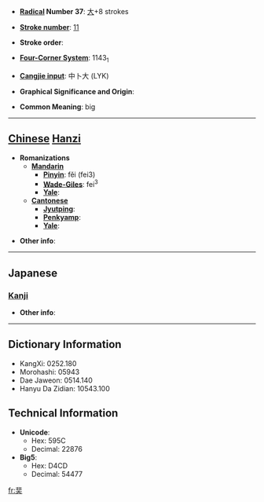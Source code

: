 * '''[[Wiktionary:Chinese radical index| Radical]] Number 37''': [[Wiktionary:Chinese radical index 大|大]]+8 strokes

* '''[[Wiktionary:Chinese total strokes index|Stroke number]]''': [[Wiktionary:Chinese total strokes index 11|11]]

* '''Stroke order''': 

* '''[[Wiktionary:Chinese four corner index|Four-Corner System]]''': 1143<sub>1</sub>

* '''[[Wiktionary:Chinese Cangjie index|Cangjie input]]''': 中卜大 (LYK)

* '''Graphical Significance and Origin''': 

* '''Common Meaning''': big

----

== [[Chinese]] [[Hanzi]] ==

* '''Romanizations'''
** '''[[Mandarin]]'''
*** '''[[Pinyin]]''': fěi (fei3)
*** '''[[Wade-Giles]]''': fei<sup>3</sup>
*** '''[[Yale]]''': 
** '''[[Cantonese]]'''
*** '''[[Jyutping]]''':
*** '''[[Penkyamp]]''': 
*** '''[[Yale]]''': 

* '''Other info''': 

----

==Japanese==
===[[Kanji]]===
{{kanji|on readings=[[ひ]] (hi)
|kun readings=[[おおきい]] (ookii)
}}

* '''Other info''':  

----

== Dictionary Information ==

* KangXi: 0252.180
* Morohashi: 05943
* Dae Jaweon: 0514.140
* Hanyu Da Zidian: 10543.100

== Technical Information ==

* '''Unicode''':
** Hex: 595C
** Decimal: 22876
* '''Big5''':
** Hex: D4CD
** Decimal: 54477

[[fr:奜]]